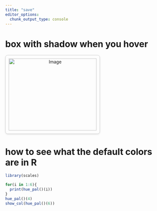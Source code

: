 ```yaml
---
title: "save"
editor_options: 
  chunk_output_type: console
---
```


# box with shadow when you hover

```{=html}
<!DOCTYPE html>
<html lang="en">
<head>
<meta charset="UTF-8">
<meta name="viewport" content="width=device-width, initial-scale=1.0">
<title>Box with Rounded Edges</title>
<style>
  .container {
    width: 300px;
    height: 250px; /* Set container height */
    border: 0.5px solid #ccc; /* Light grey color */
    border-radius: 8px; /* Less rounded edges */
    overflow: hidden; /* Hide overflow content */
    position: relative;
    display: inline-block;
    transition: box-shadow 0.3s ease; /* Transition for box-shadow */
    box-shadow: 0 2px 5px rgba(0, 0, 0, 0.1); /* Slight shadow by default */
    text-align: center; /* Center content horizontally */
    text-decoration: none; /* Remove underline */
  }

  .container:hover {
    box-shadow: 0 5px 10px rgba(0, 0, 0, 0.1); /* Increased shadow on hover */
  }

  .content {
    width: 100%;
    height: 100%;
    padding: 10px;
    box-sizing: border-box;
  }

  .content img {
    width: 100%;
    height: auto;
    display: block;
    margin: 0 auto; /* Center the image horizontally */
    object-fit: cover; /* Crop the image to cover container */
  }

  .text {
    margin-top: 10px;
    text-align: center; /* Center text within the box */
    text-decoration: none;
  }

  .text h1 {
    font-size: 24px; /* Larger text size */
    margin-top: 1px;
    margin-bottom: 5px; /* Adjust margin between large and small text */
    color: black;
  }
  .text h1:hover {
    color: #2068DC; /* Change text color to blue on hover */
  }
</style>
</head>
<body>
  <a href="https://www.example.com" target="_blank" class="container">
    <div class="content">
      <img src="img/msu-masters/wss.JPG" alt="Image"> <!-- Center the image within the box -->
      <div class="text">
        <h1>Wheat Stem Sawfly</h1>
        <!-- <h2></h2> -->
      </div>
    </div>
  </a>
</body>
</html>

```


# how to see what the default colors are in R
```r
library(scales)

for(i in 1:6){
  print(hue_pal()(i))
}
hue_pal()(4)
show_col(hue_pal()(6))

```
